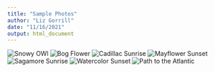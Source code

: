 ---
title: "Sample Photos"
author: "Liz Gorrill"
date: "11/16/2021"
output: html_document
---
![Snowy OWl](IMG_8877.jpg)
![Bog Flower](IMG_0741.jpg)
![Cadillac Sunrise](IMG_1726.jpg)
![Mayflower Sunset](IMG_1995.jpg)
![Sagamore Sunrise](IMG_2142.jpg)
![Watercolor Sunset](IMG_5179.jpg)
![Path to the Atlantic](IMG_8271.jpg)
